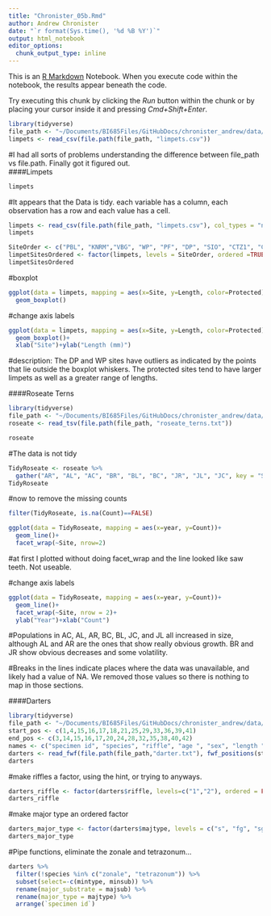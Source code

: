 ```yaml
---
title: "Chronister_05b.Rmd"
author: Andrew Chronister
date: "`r format(Sys.time(), '%d %B %Y')`"
output: html_notebook
editor_options: 
  chunk_output_type: inline
---
```


This is an [R Markdown](http://rmarkdown.rstudio.com) Notebook. When you execute code within the notebook, the results appear beneath the code. 

Try executing this chunk by clicking the *Run* button within the chunk or by placing your cursor inside it and pressing *Cmd+Shift+Enter*. 

```r
library(tidyverse)
file_path <- "~/Documents/BI685Files/GitHubDocs/chronister_andrew/data/"
limpets <- read_csv(file.path(file_path, "limpets.csv"))
```
#I had all sorts of problems understanding the difference between file_path vs file.path.  Finally got it figured out.  
####Limpets
```r
limpets
```


#It appears that the Data is tidy. each variable has a column, each observation has a row and each value has a cell.
```r
limpets <- read_csv(file.path(file_path, "limpets.csv"), col_types = "ncc")
limpets
```

```r
SiteOrder <- c("PBL", "KNRM","VBG", "WP", "PF", "DP", "SIO", "CTZ1", "CTZ2", "CNM")
limpetSitesOrdered <- factor(limpets, levels = SiteOrder, ordered =TRUE)
limpetSitesOrdered

```

#boxplot
```r
ggplot(data = limpets, mapping = aes(x=Site, y=Length, color=Protected))+
  geom_boxplot()
```
#change axis labels
```r
ggplot(data = limpets, mapping = aes(x=Site, y=Length, color=Protected))+
  geom_boxplot()+
  xlab("Site")+ylab("Length (mm)")
```
#description: The DP and WP sites have outliers as indicated by the points that lie outside the boxplot whiskers.  The protected sites tend to have larger limpets as well as a greater range of lengths.  

####Roseate Terns

```r
library(tidyverse)
file_path <- "~/Documents/BI685Files/GitHubDocs/chronister_andrew/data/"
roseate <- read_tsv(file.path(file_path, "roseate_terns.txt"))

```
```r
roseate
```
#The data is not tidy
```r
TidyRoseate <- roseate %>% 
  gather("AR", "AL", "AC", "BR", "BL", "BC", "JR", "JL", "JC", key = "Site", value = "Count")
TidyRoseate

```
#now to remove the missing counts

```r
filter(TidyRoseate, is.na(Count)==FALSE)
```

```r
ggplot(data = TidyRoseate, mapping = aes(x=year, y=Count))+
  geom_line()+
  facet_wrap(~Site, nrow=2)

```
#at first I plotted without doing facet_wrap and the line looked like saw teeth.  Not useable. 

#change axis labels
```r
ggplot(data = TidyRoseate, mapping = aes(x=year, y=Count))+
  geom_line()+
  facet_wrap(~Site, nrow = 2)+
  ylab("Year")+xlab("Count")
```
#Populations in AC, AL, AR, BC, BL, JC, and JL all increased in size, although AL and AR are the ones that show really obvious growth.  BR and JR show obvious decreases and some volatility.  

#Breaks in the lines indicate places where the data was unavailable, and likely had a value of NA.  We removed those values so there is nothing to map in those sections.

####Darters

```r
library(tidyverse)
file_path <- "~/Documents/BI685Files/GitHubDocs/chronister_andrew/data/"
start_pos <- c(1,4,15,16,17,18,21,25,29,33,36,39,41)
end_pos <- c(3,14,15,16,17,20,24,28,32,35,38,40,42)
names <- c("specimen id", "species", "riffle", "age ", "sex", "length ", "depth", "velocity ", "temperature ", "majsub", "minsub", "majtype", "mintype")
darters <- read_fwf(file.path(file_path,"darter.txt"), fwf_positions(start_pos, end_pos, col_names = names),skip = 13)
darters

```
#make riffles a factor, using the hint, or trying to anyways.
```r
darters_riffle <- factor(darters$riffle, levels=c("1","2"), ordered = FALSE)
darters_riffle
```
#make major type an ordered factor
```r
darters_major_type <- factor(darters$majtype, levels = c("s", "fg", "sg", "lg", "c"), ordered = TRUE)
darters_major_type
```
#Pipe functions, eliminate the zonale and tetrazonum...
```r
darters %>%
  filter(!species %in% c("zonale", "tetrazonum")) %>%
  subset(select=-c(mintype, minsub)) %>%
  rename(major_substrate = majsub) %>%
  rename(major_type = majtype) %>%
  arrange(`specimen id`)
  
```










